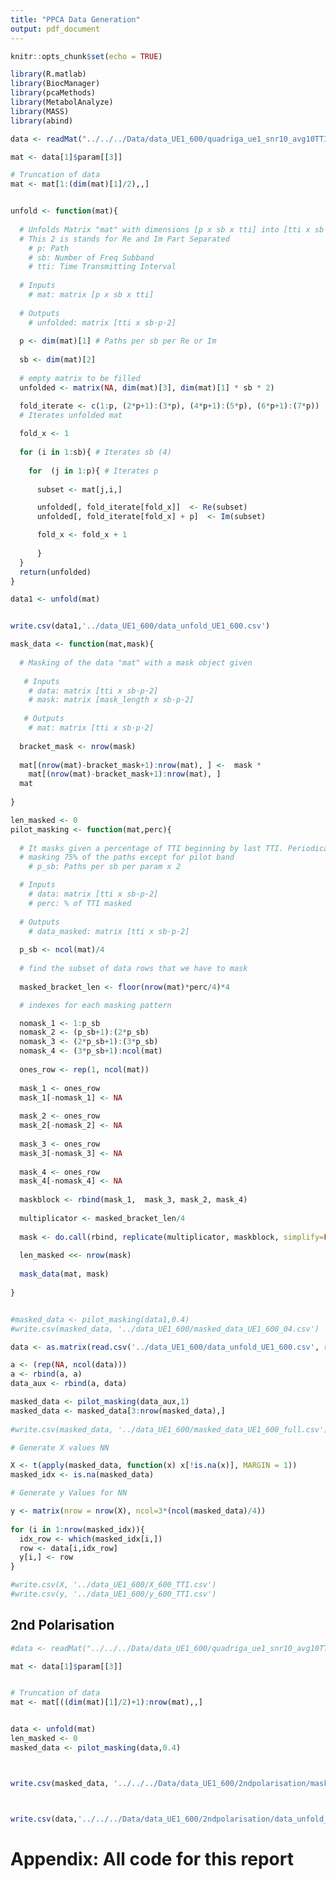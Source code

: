 ```yaml
---
title: "PPCA Data Generation"
output: pdf_document
---
```


```r
knitr::opts_chunk$set(echo = TRUE)
```



```r
library(R.matlab)
library(BiocManager)
library(pcaMethods)
library(MetabolAnalyze)
library(MASS)
library(abind)
```

```r
data <- readMat("../../../Data/data_UE1_600/quadriga_ue1_snr10_avg10TTI_total600TTI_evalinterval1TTI_seed123.mat") 

mat <- data[1]$param[[3]]

# Truncation of data
mat <- mat[1:(dim(mat)[1]/2),,]


unfold <- function(mat){
  
  # Unfolds Matrix "mat" with dimensions [p x sb x tti] into [tti x sb·p·2]. 
  # This 2 is stands for Re and Im Part Separated
    # p: Path
    # sb: Number of Freq Subband
    # tti: Time Transmitting Interval 
  
  # Inputs
    # mat: matrix [p x sb x tti]
  
  # Outputs
    # unfolded: matrix [tti x sb·p·2]
  
  p <- dim(mat)[1] # Paths per sb per Re or Im
  
  sb <- dim(mat)[2] 
  
  # empty matrix to be filled
  unfolded <- matrix(NA, dim(mat)[3], dim(mat)[1] * sb * 2)

  fold_iterate <- c(1:p, (2*p+1):(3*p), (4*p+1):(5*p), (6*p+1):(7*p))  
  # Iterates unfolded mat 
  
  fold_x <- 1
  
  for (i in 1:sb){ # Iterates sb (4)
    
    for  (j in 1:p){ # Iterates p
      
      subset <- mat[j,i,]

      unfolded[, fold_iterate[fold_x]]  <- Re(subset) 
      unfolded[, fold_iterate[fold_x] + p]  <- Im(subset) 

      fold_x <- fold_x + 1  
      
      }
  }
  return(unfolded)
}

data1 <- unfold(mat) 


write.csv(data1,'../data_UE1_600/data_unfold_UE1_600.csv')
```


```r


mask_data <- function(mat,mask){
  
  # Masking of the data "mat" with a mask object given
  
   # Inputs
    # data: matrix [tti x sb·p·2]
    # mask: matrix [mask_length x sb·p·2]
  
   # Outputs
    # mat: matrix [tti x sb·p·2]
  
  bracket_mask <- nrow(mask)
  
  mat[(nrow(mat)-bracket_mask+1):nrow(mat), ] <-  mask * 
    mat[(nrow(mat)-bracket_mask+1):nrow(mat), ]
  mat
  
}

len_masked <- 0
pilot_masking <- function(mat,perc){
  
  # It masks given a percentage of TTI beginning by last TTI. Periodically 
  # masking 75% of the paths except for pilot band
    # p_sb: Paths per sb per param x 2

  # Inputs
    # data: matrix [tti x sb·p·2]
    # perc: % of TTI masked 
  
  # Outputs
    # data_masked: matrix [tti x sb·p·2]
  
  p_sb <- ncol(mat)/4
  
  # find the subset of data rows that we have to mask
  
  masked_bracket_len <- floor(nrow(mat)*perc/4)*4

  # indexes for each masking pattern

  nomask_1 <- 1:p_sb
  nomask_2 <- (p_sb+1):(2*p_sb)
  nomask_3 <- (2*p_sb+1):(3*p_sb)
  nomask_4 <- (3*p_sb+1):ncol(mat)
  
  ones_row <- rep(1, ncol(mat))
  
  mask_1 <- ones_row
  mask_1[-nomask_1] <- NA
    
  mask_2 <- ones_row
  mask_2[-nomask_2] <- NA
    
  mask_3 <- ones_row
  mask_3[-nomask_3] <- NA
    
  mask_4 <- ones_row
  mask_4[-nomask_4] <- NA
    
  maskblock <- rbind(mask_1,  mask_3, mask_2, mask_4)
  
  multiplicator <- masked_bracket_len/4
  
  mask <- do.call(rbind, replicate(multiplicator, maskblock, simplify=FALSE)) 
  
  len_masked <<- nrow(mask)
  
  mask_data(mat, mask)
  
}


#masked_data <- pilot_masking(data1,0.4)
#write.csv(masked_data, '../data_UE1_600/masked_data_UE1_600_04.csv')
```

```r
data <- as.matrix(read.csv('../data_UE1_600/data_unfold_UE1_600.csv', row.names = 1))

a <- (rep(NA, ncol(data)))
a <- rbind(a, a)
data_aux <- rbind(a, data)

masked_data <- pilot_masking(data_aux,1)
masked_data <- masked_data[3:nrow(masked_data),]
  
#write.csv(masked_data, '../data_UE1_600/masked_data_UE1_600_full.csv')

```

```r
# Generate X values NN

X <- t(apply(masked_data, function(x) x[!is.na(x)], MARGIN = 1))
masked_idx <- is.na(masked_data)

# Generate y Values for NN

y <- matrix(nrow = nrow(X), ncol=3*(ncol(masked_data)/4))
  
for (i in 1:nrow(masked_idx)){
  idx_row <- which(masked_idx[i,])
  row <- data[i,idx_row]
  y[i,] <- row
}

#write.csv(X, '../data_UE1_600/X_600_TTI.csv')
#write.csv(y, '../data_UE1_600/y_600_TTI.csv')

```


## 2nd Polarisation

```r
#data <- readMat("../../../Data/data_UE1_600/quadriga_ue1_snr10_avg10TTI_total600TTI_evalinterval1TTI_seed123.mat") 

mat <- data[1]$param[[3]]


# Truncation of data
mat <- mat[((dim(mat)[1]/2)+1):nrow(mat),,]


data <- unfold(mat) 
len_masked <- 0
masked_data <- pilot_masking(data,0.4)



write.csv(masked_data, '../../../Data/data_UE1_600/2ndpolarisation/masked_data_04_2ndpol.csv')



write.csv(data,'../../../Data/data_UE1_600/2ndpolarisation/data_unfold_2ndpol.csv')
```





# Appendix: All code for this report

```r
```


